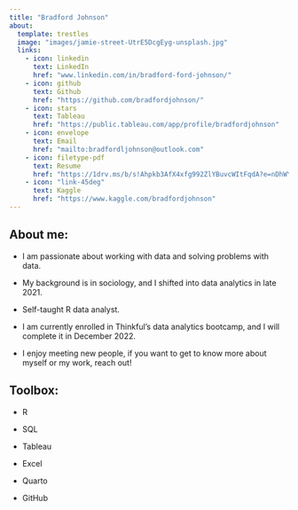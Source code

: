 ```yaml
---
title: "Bradford Johnson"
about:
  template: trestles
  image: "images/jamie-street-UtrE5DcgEyg-unsplash.jpg"
  links:
    - icon: linkedin
      text: LinkedIn
      href: "www.linkedin.com/in/bradford-ford-johnson/"
    - icon: github
      text: Github
      href: "https://github.com/bradfordjohnson/"
    - icon: stars
      text: Tableau
      href: "https://public.tableau.com/app/profile/bradfordjohnson"
    - icon: envelope
      text: Email
      href: "mailto:bradfordljohnson@outlook.com"
    - icon: filetype-pdf
      text: Resume
      href: "https://1drv.ms/b/s!Ahpkb3AfX4xfg992ZlYBuvcWItFqdA?e=nDhWYC"
    - icon: "link-45deg"
      text: Kaggle
      href: "https://www.kaggle.com/bradfordjohnson"
---
```


## About me:

-   I am passionate about working with data and solving problems with data.

-   My background is in sociology, and I shifted into data analytics in late 2021.

-   Self-taught R data analyst.

-   I am currently enrolled in Thinkful's data analytics bootcamp, and I will complete it in December 2022.

-   I enjoy meeting new people, if you want to get to know more about myself or my work, reach out!

## Toolbox:

-   R

-   SQL

-   Tableau

-   Excel

-   Quarto

-   GitHub

